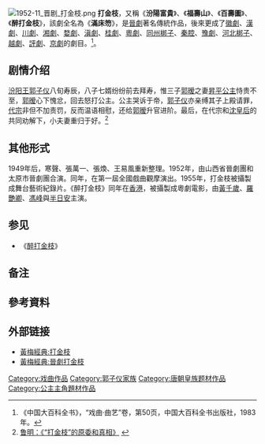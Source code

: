 {{redirect|醉打金枝}}
[[File:1952-11_晋剧_打金枝.png|thumb]]
'''打金枝'''，又稱《'''汾陽富貴'''》、《'''福壽山'''》、《'''百壽圖'''》、《'''醉打金枝'''》，該劇全名為《'''滿床笏'''》，是[[晉劇|晉劇]]著名傳統作品，後來更成了[[徽劇|徽劇]]、[[汉剧_(湖北)|漢劇]]、[[川劇|川劇]]、[[湘劇|湘劇]]、[[婺劇|婺劇]]、[[滇剧|滇劇]]、[[桂劇|桂劇]]、[[粵劇|粵劇]]、[[同州梆子|同州梆子]]、[[秦腔|秦腔]]、[[豫劇|豫劇]]、[[河北梆子|河北梆子]]、[[越劇|越劇]]、[[評劇|評劇]]、[[京劇|京劇]]的劇目。<ref>《中国大百科全书》，“戏曲·曲艺”卷，第50页，中国大百科全书出版社，1983年。</ref>。

==剧情介绍==

[[汾阳王|汾阳王]][[郭子仪|郭子仪]]八旬寿辰，八子七婿纷纷前去拜寿，惟三子[[郭暧|郭暧]]之妻[[昇平公主|昇平公主]]恃贵不至，[[郭暧|郭暧]]心下愧忿，回去怒打公主。公主哭诉于帝，[[郭子仪|郭子仪]]亦亲缚其子上殿请罪，[[唐代宗|代宗]]非但不加责罚，反而温语相慰，还给[[郭暧|郭暧]]升官进阶。最后，在代宗和[[睿真皇后|沈皇后]]{{efn|历史上，[[昇平公主|升平公主]]是[[唐代宗|唐代宗]]和[[崔贵妃_(唐代宗)|崔贵妃]]之女。[[睿真皇后|沈氏]]实是唐代宗为广平郡王时的妾室，[[唐德宗|唐德宗]]生母，生前亦没有被册封为皇后。}}的共同劝解下，小夫妻重归于好。<ref>[http://xmwb.news365.com.cn/xqtygb/200903/t20090329_2255326.htm 鲁明：《“打金枝”的原委和真相》] {{webarchive|url=https://web.archive.org/web/20100128085500/http://xmwb.news365.com.cn/xqtygb/200903/t20090329_2255326.htm |date=2010-01-28 }}</ref>

==其他形式==
1949年后，寒聲、張萬一、張煥、王易風重新整理。1952年，由山西省晉劇團和太原市晉劇團合演。同年，在第一屆全國戲曲觀摩演出。1955年，打金枝被攝製成舞台藝術紀錄片。《醉打金枝》同年在[[香港|香港]]，被攝製成粵劇電影，由[[黃千歲|黃千歲]]、[[羅艷卿|羅艷卿]]、[[馮峰|馮峰]]與[[半日安|半日安]]主演。

==参见==
* 《[[醉打金枝_(1997年電視劇)|醉打金枝]]》

== 备注 ==

{{notelist}}

==參考資料==

{{Reflist}}

==外部链接==
*[https://web.archive.org/web/20060524040848/http://drama.anhuinews.com/system/2002/03/27/000002457.shtml 黃梅經典:打金枝]
*[https://web.archive.org/web/20061007092426/http://drama.anhuinews.com/system/2004/11/16/001047192.shtml 黃梅經典:晉劇打金枝]

[[Category:戏曲作品|Category:戏曲作品]]
[[Category:郭子仪家族|Category:郭子仪家族]]
[[Category:唐朝皇族题材作品|Category:唐朝皇族题材作品]]
[[Category:公主主角題材作品|Category:公主主角題材作品]]